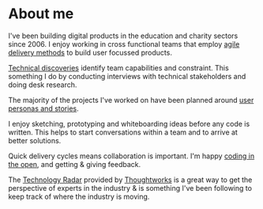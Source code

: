 
# About me
I've been building digital products in the education and charity sectors since 2006.  I enjoy working in cross functional teams that employ <a href="https://www.gov.uk/service-manual/agile-delivery">agile delivery methods</a> to build user focussed products.

<Section>
    <Heading tag='h2' className='subheading h5' text='Ways of working' />
    <Heading tag='h3' className='subheading h6' text='Scope' />
    <p><a href="https://technology.blog.gov.uk/2016/02/08/the-role-of-an-architect-in-discovery/">Technical discoveries</a> identify team capabilities and constraint. This something I do by conducting interviews with technical stakeholders and doing desk research.</p> 
    <Heading tag='h3' className='subheading h6' text='Plan' />
    <p>The majority of the projects I've worked on have been planned around <a href="https://www.gov.uk/service-manual/user-research/understanding-users-who-dont-use-digital-services">user personas and stories</a>.</p>
    <Heading tag='h3' className='subheading h6' text='Prototype' />
    <p>I enjoy sketching, prototyping and whiteboarding ideas before any code is written.  This helps to start conversations within a team and to arrive at better solutions.</p>
    <Heading tag='h3' className='subheading h6' text='Deliver' />
    <p>Quick delivery cycles means collaboration is important.  I'm happy <a target="_blank" href="https://gds.blog.gov.uk/2017/09/04/the-benefits-of-coding-in-the-open/">coding in the open</a>, and getting & giving feedback.</p>
</Section>

<Section>
    <Heading tag='h2' className='subheading h5' text='Tech radar' />
    <p>The <a href="https://www.thoughtworks.com/radar">Technology Radar</a> provided by <a href='https://www.thoughtworks.com'>Thoughtworks</a> is a great way to get the perspective of experts in the industry & is something I've been following to keep track of where the industry is moving.</p>
</Section>
